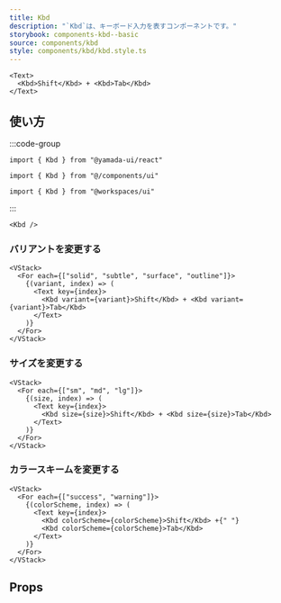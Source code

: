 ```yaml
---
title: Kbd
description: "`Kbd`は、キーボード入力を表すコンポーネントです。"
storybook: components-kbd--basic
source: components/kbd
style: components/kbd/kbd.style.ts
---
```


```tsx preview
<Text>
  <Kbd>Shift</Kbd> + <Kbd>Tab</Kbd>
</Text>
```

## 使い方

:::code-group

```tsx [package]
import { Kbd } from "@yamada-ui/react"
```

```tsx [alias]
import { Kbd } from "@/components/ui"
```

```tsx [monorepo]
import { Kbd } from "@workspaces/ui"
```

:::

```tsx
<Kbd />
```

### バリアントを変更する

```tsx preview
<VStack>
  <For each={["solid", "subtle", "surface", "outline"]}>
    {(variant, index) => (
      <Text key={index}>
        <Kbd variant={variant}>Shift</Kbd> + <Kbd variant={variant}>Tab</Kbd>
      </Text>
    )}
  </For>
</VStack>
```

### サイズを変更する

```tsx preview
<VStack>
  <For each={["sm", "md", "lg"]}>
    {(size, index) => (
      <Text key={index}>
        <Kbd size={size}>Shift</Kbd> + <Kbd size={size}>Tab</Kbd>
      </Text>
    )}
  </For>
</VStack>
```

### カラースキームを変更する

```tsx preview
<VStack>
  <For each={["success", "warning"]}>
    {(colorScheme, index) => (
      <Text key={index}>
        <Kbd colorScheme={colorScheme}>Shift</Kbd> +{" "}
        <Kbd colorScheme={colorScheme}>Tab</Kbd>
      </Text>
    )}
  </For>
</VStack>
```

## Props

<PropsTable name="kbd" />
